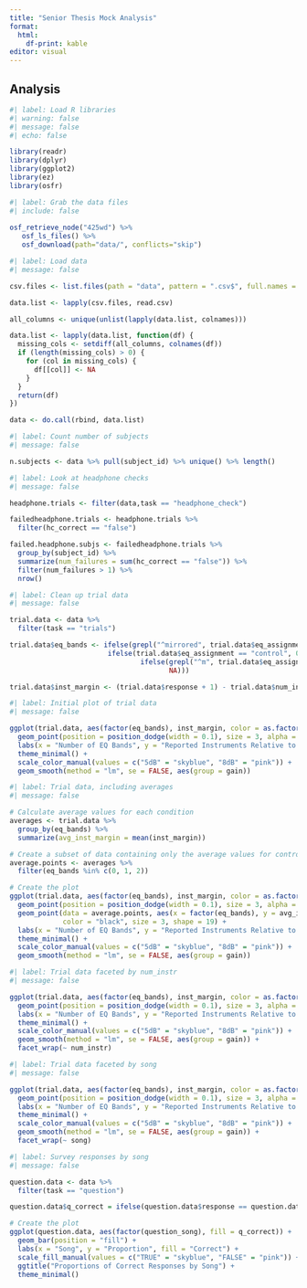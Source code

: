 ---
title: "Senior Thesis Mock Analysis"
format: 
  html:
    df-print: kable
editor: visual
---

## Analysis

```{r}
#| label: Load R libraries
#| warning: false
#| message: false
#| echo: false

library(readr)
library(dplyr)
library(ggplot2)
library(ez)
library(osfr)
```

```{r}
#| label: Grab the data files
#| include: false
 
osf_retrieve_node("425wd") %>%
   osf_ls_files() %>%
   osf_download(path="data/", conflicts="skip")
```

```{r}
#| label: Load data
#| message: false

csv.files <- list.files(path = "data", pattern = ".csv$", full.names = TRUE)

data.list <- lapply(csv.files, read.csv)

all_columns <- unique(unlist(lapply(data.list, colnames)))

data.list <- lapply(data.list, function(df) {
  missing_cols <- setdiff(all_columns, colnames(df))
  if (length(missing_cols) > 0) {
    for (col in missing_cols) {
      df[[col]] <- NA
    }
  }
  return(df)
})

data <- do.call(rbind, data.list)
```

```{r}
#| label: Count number of subjects
#| message: false

n.subjects <- data %>% pull(subject_id) %>% unique() %>% length()
```

```{r}
#| label: Look at headphone checks
#| message: false

headphone.trials <- filter(data,task == "headphone_check")

failedheadphone.trials <- headphone.trials %>%
  filter(hc_correct == "false")

failed.headphone.subjs <- failedheadphone.trials %>%
  group_by(subject_id) %>%
  summarize(num_failures = sum(hc_correct == "false")) %>%
  filter(num_failures > 1) %>%
  nrow()
```

```{r}
#| label: Clean up trial data
#| message: false

trial.data <- data %>%
  filter(task == "trials")

trial.data$eq_bands <- ifelse(grepl("^mirrored", trial.data$eq_assignment), 2,
                        ifelse(trial.data$eq_assignment == "control", 0, 
                                ifelse(grepl("^m", trial.data$eq_assignment), 1,
                                       NA)))

trial.data$inst_margin <- (trial.data$response + 1) - trial.data$num_instr
```

```{r}
#| label: Initial plot of trial data
#| message: false

ggplot(trial.data, aes(factor(eq_bands), inst_margin, color = as.factor(gain))) +
  geom_point(position = position_dodge(width = 0.1), size = 3, alpha = 0.6) +
  labs(x = "Number of EQ Bands", y = "Reported Instruments Relative to Correct") +
  theme_minimal() +
  scale_color_manual(values = c("5dB" = "skyblue", "8dB" = "pink")) +
  geom_smooth(method = "lm", se = FALSE, aes(group = gain))
```

```{r}
#| label: Trial data, including averages
#| message: false

# Calculate average values for each condition
averages <- trial.data %>%
  group_by(eq_bands) %>%
  summarize(avg_inst_margin = mean(inst_margin))

# Create a subset of data containing only the average values for control, 1 EQ band, and 2 EQ bands
average.points <- averages %>%
  filter(eq_bands %in% c(0, 1, 2))

# Create the plot
ggplot(trial.data, aes(factor(eq_bands), inst_margin, color = as.factor(gain))) +
  geom_point(position = position_dodge(width = 0.1), size = 3, alpha = 0.6) +
  geom_point(data = average.points, aes(x = factor(eq_bands), y = avg_inst_margin),
             color = "black", size = 3, shape = 19) +
  labs(x = "Number of EQ Bands", y = "Reported Instruments Relative to Correct") +
  theme_minimal() +
  scale_color_manual(values = c("5dB" = "skyblue", "8dB" = "pink")) +
  geom_smooth(method = "lm", se = FALSE, aes(group = gain))
```

```{r}
#| label: Trial data faceted by num_instr
#| message: false

ggplot(trial.data, aes(factor(eq_bands), inst_margin, color = as.factor(gain))) +
  geom_point(position = position_dodge(width = 0.1), size = 3, alpha = 0.6) +
  labs(x = "Number of EQ Bands", y = "Reported Instruments Relative to Correct") +
  theme_minimal() +
  scale_color_manual(values = c("5dB" = "skyblue", "8dB" = "pink")) +
  geom_smooth(method = "lm", se = FALSE, aes(group = gain)) +
  facet_wrap(~ num_instr)
```

```{r}
#| label: Trial data faceted by song
#| message: false

ggplot(trial.data, aes(factor(eq_bands), inst_margin, color = as.factor(gain))) +
  geom_point(position = position_dodge(width = 0.1), size = 3, alpha = 0.6) +
  labs(x = "Number of EQ Bands", y = "Reported Instruments Relative to Correct") +
  theme_minimal() +
  scale_color_manual(values = c("5dB" = "skyblue", "8dB" = "pink")) +
  geom_smooth(method = "lm", se = FALSE, aes(group = gain)) +
  facet_wrap(~ song)
```

```{r}
#| label: Survey responses by song
#| message: false

question.data <- data %>%
  filter(task == "question")

question.data$q_correct = ifelse(question.data$response == question.data$odd_man_out, TRUE, FALSE)

# Create the plot
ggplot(question.data, aes(factor(question_song), fill = q_correct)) +
  geom_bar(position = "fill") +
  labs(x = "Song", y = "Proportion", fill = "Correct") +
  scale_fill_manual(values = c("TRUE" = "skyblue", "FALSE" = "pink")) +
  ggtitle("Proportions of Correct Responses by Song") +
  theme_minimal()
```

\
